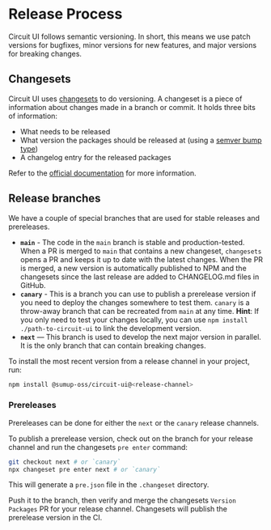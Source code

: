 
<Meta title="Contributing/Release Process" />

# Release Process

Circuit UI follows semantic versioning. In short, this means we use patch versions for bugfixes, minor versions for new features, and major versions for breaking changes.

## Changesets

Circuit UI uses [changesets](https://github.com/atlassian/changesets) to do versioning. A changeset is a piece of information about changes made in a branch or commit. It holds three bits of information:

- What needs to be released
- What version the packages should be released at (using a [semver bump type](https://semver.org/))
- A changelog entry for the released packages

Refer to the [official documentation](https://github.com/atlassian/changesets/blob/main/docs/adding-a-changeset.md#i-am-in-a-multi-package-repository-a-mono-repo) for more information.

## Release branches

We have a couple of special branches that are used for stable releases and prereleases.

- **`main`** - The code in the `main` branch is stable and production-tested. When a PR is merged to `main` that contains a new changeset, `changesets` opens a PR and keeps it up to date with the latest changes. When the PR is merged, a new version is automatically published to NPM and the changesets since the last release are added to CHANGELOG.md files in GitHub.
- **`canary`** - This is a branch you can use to publish a prerelease version if you need to deploy the changes somewhere to test them. `canary` is a throw-away branch that can be recreated from `main` at any time. **Hint**: If you only need to test your changes locally, you can use `npm install ./path-to-circuit-ui` to link the development version.
- **`next`** — This branch is used to develop the next major version in parallel. It is the only branch that can contain breaking changes.

To install the most recent version from a release channel in your project, run:

```bash
npm install @sumup-oss/circuit-ui@<release-channel>
```

### Prereleases

Prereleases can be done for either the `next` or the `canary` release channels.

To publish a prerelease version, check out on the branch for your release channel and run the changesets `pre enter` command:

```bash
git checkout next # or `canary`
npx changeset pre enter next # or `canary`
```

This will generate a `pre.json` file in the `.changeset` directory.

Push it to the branch, then verify and merge the changesets `Version Packages` PR for your release channel. Changesets will publish the prerelease version in the CI.

